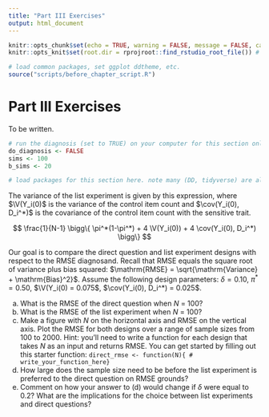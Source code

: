 ```yaml
---
title: "Part III Exercises"
output: html_document
---
```


<!-- bibliography: ../../bib/book.bib  -->

<!-- note do_bookdown is set in index.rmd, so we know if you're running just this .Rmd or compiling the book-->
```r
knitr::opts_chunk$set(echo = TRUE, warning = FALSE, message = FALSE, cache = FALSE)
knitr::opts_knit$set(root.dir = rprojroot::find_rstudio_root_file()) # files are all relative to RStudio project home
```

```r
# load common packages, set ggplot ddtheme, etc.
source("scripts/before_chapter_script.R")
```

<!-- start post here, do not edit above -->

# Part III Exercises

To be written.

<!-- make sure to rename the section title below -->

```r
# run the diagnosis (set to TRUE) on your computer for this section only before pushing to Github. no diagnosis will ever take place on github.
do_diagnosis <- FALSE
sims <- 100
b_sims <- 20
```

```r
# load packages for this section here. note many (DD, tidyverse) are already available, see scripts/package-list.R
```

<!-- You can use the global bib file via rmarkdown cites like this: @imai2008 -->

<!-- 1. Measuring sensitive traits with direct questions may be biased due to sensitivity bias: subjects may perceive (rightly or wrongly) that someone such as the enumerator, their neighbors, or the authorities will impose costs on them if they provide a dispreferred answer. In sensitive settings, direct questions provide a comparatively precise answer, but they are biased. One alternative to direct questions is the list experiment (see section XXX). Under their assumptions, list experiments are unbiased, but they can be quite imprecise. Thus, the choice between list experiments and direct questions includes a bias-variance tradeoff.  -->

<!-- Following the formulas given in _____, the variance of the direct question estimator is the following, where $\pi^*$ is the true prevalence rate and $\delta$ is sensitivity bias. -->

<!-- $$ -->
<!-- \frac{1}{N - 1} \bigg\{ \pi^* (1 - \pi^*) + \delta (1 - \delta) - 2(\delta - \pi^*\delta) \bigg\} -->
<!-- $$ -->

The variance of the list experiment is given by this expression, where $\V(Y_i(0)$ is the variance of the control item count and $\cov(Y_i(0), D_i^*)$ is the covariance of the control item count with the sensitive trait.

$$
\frac{1}{N-1} \bigg\{ \pi^*(1-\pi^*) + 4 \V(Y_i(0))  + 4 \cov(Y_i(0), D_i^*) \bigg\}
$$

Our goal is to compare the direct question and list experiment designs with respect to the RMSE diagnosand. Recall that RMSE equals the square root of variance plus bias squared: $\mathrm{RMSE} = \sqrt{\mathrm{Variance} + \mathrm{Bias}^2}$. Assume the following design parameters: $\delta = 0.10$,  $\pi^* = 0.50$, $\V(Y_i(0) = 0.075$, $\cov(Y_i(0), D_i^*) = 0.025$.

a. What is the RMSE of the direct question when $N$ = 100? 
b. What is the RMSE of the list experiment when $N$ = 100?
c. Make a figure with $N$ on the horizontal axis and RMSE on the vertical axis. Plot the RMSE for both designs over a range of sample sizes from 100 to 2000. Hint: you'll need to write a function for each design that takes $N$ as an input and returns RMSE. You can get started by filling out this starter function: `direct_rmse <- function(N){ # write_your_function_here}`
d. How large does the sample size need to be before the list experiment is preferred to the direct question on RMSE grounds?
e. Comment on how your answer to (d) would change if $\delta$ were equal to 0.2? What are the implications for the choice between list experiments and direct questions?



